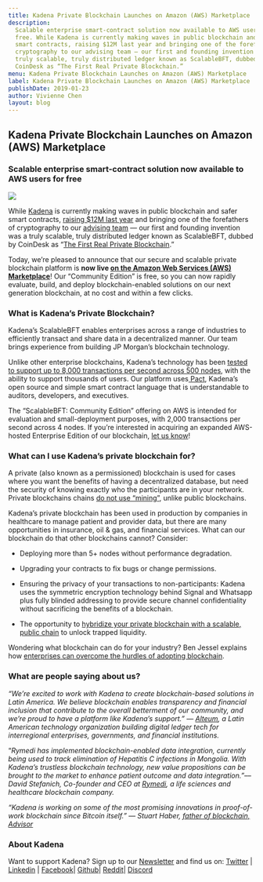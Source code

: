 ```yaml
---
title: Kadena Private Blockchain Launches on Amazon (AWS) Marketplace
description:
  Scalable enterprise smart-contract solution now available to AWS users for
  free. While Kadena is currently making waves in public blockchain and safer
  smart contracts, raising $12M last year and bringing one of the forefathers of
  cryptography to our advising team — our first and founding invention was a
  truly scalable, truly distributed ledger known as ScalableBFT, dubbed by
  CoinDesk as “The First Real Private Blockchain.”
menu: Kadena Private Blockchain Launches on Amazon (AWS) Marketplace
label: Kadena Private Blockchain Launches on Amazon (AWS) Marketplace
publishDate: 2019-01-23
author: Vivienne Chen
layout: blog
---
```


## Kadena Private Blockchain Launches on Amazon (AWS) Marketplace

### Scalable enterprise smart-contract solution now available to AWS users for free

![](/assets/blog/1_9Fg_T12VyTTNcIUmqYce_g.webp)

While [Kadena](http://kadena.io) is currently making waves in public blockchain
and safer smart contracts,
[raising $12M last year](https://www.coindesk.com/blockchain-startup-kadena-raises-12-million-saft-sale)
and bringing one of the forefathers of cryptography to our
[advising team](https://unhashed.com/cryptocurrency-news/kadena-brings-blockchain-forefather-stuart-haber-board/)
— our first and founding invention was a truly scalable, truly distributed
ledger known as ScalableBFT, dubbed by CoinDesk as
“[The First Real Private Blockchain](https://www.coindesk.com/evolution-kadena-first-real-private-blockchain).”

Today, we’re pleased to announce that our secure and scalable private blockchain
platform is **now live
[on the Amazon Web Services (AWS) Marketplace](http://kadena.io/aws)**! Our
“Community Edition” is free, so you can now rapidly evaluate, build, and deploy
blockchain-enabled solutions on our next generation blockchain, at no cost and
within a few clicks.

### What is Kadena’s Private Blockchain?

Kadena’s ScalableBFT enables enterprises across a range of industries to
efficiently transact and share data in a decentralized manner. Our team brings
experience from building JP Morgan’s blockchain technology.

Unlike other enterprise blockchains, Kadena’s technology has been
[tested to support up to 8,000 transactions per second across 500 nodes](https://kadena.io/wp-content/uploads/2018/08/Kadena-ConsensusWhitePaper-Aug2016.pdf),
with the ability to support thousands of users. Our platform
uses[ Pact](http://github.com/kadena-io/pact), Kadena’s open source and simple
smart contract language that is understandable to auditors, developers, and
executives.

The “ScalableBFT: Community Edition” offering on AWS is intended for evaluation
and small-deployment purposes, with 2,000 transactions per second across 4
nodes. If you’re interested in acquiring an expanded AWS-hosted Enterprise
Edition of our blockchain, [let us know](emailto:support@kadena.io)!

### What can I use Kadena’s private blockchain for?

A private (also known as a permissioned) blockchain is used for cases where you
want the benefits of having a decentralized database, but need the security of
knowing exactly who the participants are in your network. Private blockchains
chains
[do not use “mining”](https://medium.com/kadena-io/why-mining-private-blockchains-dont-mix-cbd7e20dd048),
unlike public blockchains.

Kadena’s private blockchain has been used in production by companies in
healthcare to manage patient and provider data, but there are many opportunities
in insurance, oil & gas, and financial services. What can our blockchain do that
other blockchains cannot? Consider:

- Deploying more than 5+ nodes without performance degradation.

- Upgrading your contracts to fix bugs or change permissions.

- Ensuring the privacy of your transactions to non-participants: Kadena uses the
  symmetric encryption technology behind Signal and Whatsapp plus fully blinded
  addressing to provide secure channel confidentiality without sacrificing the
  benefits of a blockchain.

- The opportunity to
  [hybridize your private blockchain with a scalable, public chain](https://medium.com/kadena-io/blockchain-future-smart-contract-sharing-economy-134a318fef55)
  to unlock trapped liquidity.

Wondering what blockchain can do for your industry? Ben Jessel explains how
[enterprises can overcome the hurdles of adopting blockchain](https://www.informationweek.com/strategic-cio/it-strategy/what-enterprises-need-to-make-the-leap-to-blockchain/a/d-id/1333598).

### What are people saying about us?

_“We’re excited to work with Kadena to create blockchain-based solutions in
Latin America. We believe blockchain enables transparency and financial
inclusion that contribute to the overall betterment of our community, and we’re
proud to have a platform like Kadena’s support.” — [Alteum](http://alteum.io), a
Latin American technology organization building digital ledger tech for
interregional enterprises, governments, and financial institutions._

“_Rymedi has implemented blockchain-enabled data integration, currently being
used to track elimination of Hepatitis C infections in Mongolia. With Kadena’s
trustless blockchain technology, new value propositions can be brought to the
market to enhance patient outcome and data integration.”–– David Stefanich,
Co-founder and CEO at [Rymedi](http://rymedi.com), a life sciences and
healthcare blockchain company._

_“Kadena is working on some of the most promising innovations in proof-of-work
blockchain since Bitcoin itself.” — Stuart Haber,
[father of blockchain, Advisor](https://unhashed.com/cryptocurrency-news/kadena-brings-blockchain-forefather-stuart-haber-board/)_

### About Kadena

[](https://www.youtube.com/watch?v=83g2Uzp7lVs)

Want to support Kadena? Sign up to our [Newsletter](http://eepurl.com/gdsoHj)
and find us on: [Twitter](http://twitter.com/kadena_io) |
[Linkedin](https://www.linkedin.com/company/kadena-llc/) |
[Facebook](https://www.facebook.com/KadenaBlockchain/)|
[Github](https://github.com/kadena-io)| [Reddit](http://reddit.com/r/kadena)|
[Discord](https://discord.gg/bsUcWmX)
